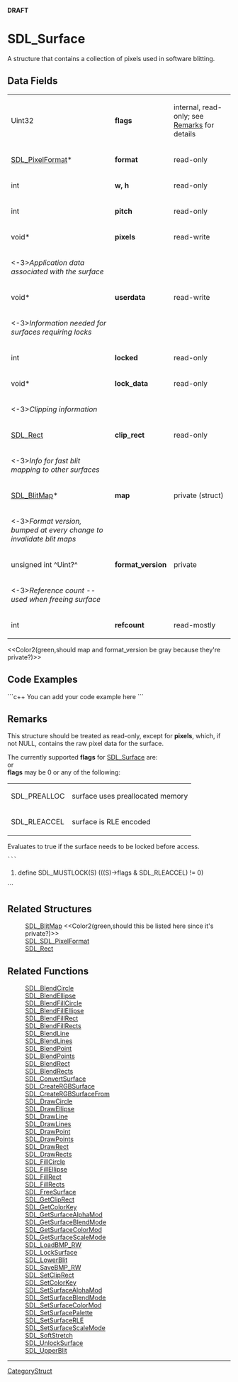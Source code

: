 <!-- pragma section-numbers off -->
<!-- pragma disable-camelcase -->
'''DRAFT'''

= SDL_Surface =
A structure that contains a collection of pixels used in software blitting.


== Data Fields ==
{|
|Uint32
|'''flags'''
|internal, read-only; see [[#Remarks|Remarks]] for details
|-
|[[SDL_PixelFormat]]*
|'''format'''
|read-only
|-
|int
|'''w, h'''
|read-only
|-
|int
|'''pitch'''
|read-only
|-
|void*
|'''pixels'''
|read-write
|-
|<-3>''Application data associated with the surface''
|-
|void*
|'''userdata'''
|read-write
|-
|<-3>''Information needed for surfaces requiring locks''
|-
|int
|'''locked'''
|read-only
|-
|void*
|'''lock_data'''
|read-only
|-
|<-3>''Clipping information''
|-
|[[SDL_Rect]]
|'''clip_rect'''
|read-only
|-
|<-3>''Info for fast blit mapping to other surfaces''
|-
|[[SDL_BlitMap]]*
|'''map'''
|private (struct)
|-
|<-3>''Format version, bumped at every change to invalidate blit maps''
|-
|unsigned int ^Uint?^
|'''format_version'''
|private
|-
|<-3>''Reference count -- used when freeing surface''
|-
|int
|'''refcount'''
|read-mostly
|}
<<Color2(green,should map and format_version be gray because they're private?)>>

== Code Examples ==
```c++
You can add your code example here
```

== Remarks ==
This structure should be treated as read-only, except for '''pixels''', which, if not NULL, contains the raw pixel data for the surface.

The currently supported '''flags''' for [[SDL_Surface]] are:<br/>
or<br/>
'''flags''' may be 0 or any of the following:
{|
|SDL_PREALLOC
|surface uses preallocated memory
|-
|SDL_RLEACCEL
|surface is RLE encoded
|}

Evaluates to true if the surface needs to be locked before access.
 ```
#define SDL_MUSTLOCK(S) (((S)->flags & SDL_RLEACCEL) != 0)
```

== Related Structures ==
:[[SDL_BlitMap]] <<Color2(green,should this be listed here since it's private?)>>
:[[SDL_SDL_PixelFormat]]
:[[SDL_Rect]]

== Related Functions ==
:[[SDL_BlendCircle]]
:[[SDL_BlendEllipse]]
:[[SDL_BlendFillCircle]]
:[[SDL_BlendFillEllipse]]
:[[SDL_BlendFillRect]]
:[[SDL_BlendFillRects]]
:[[SDL_BlendLine]]
:[[SDL_BlendLines]]
:[[SDL_BlendPoint]]
:[[SDL_BlendPoints]]
:[[SDL_BlendRect]]
:[[SDL_BlendRects]]
:[[SDL_ConvertSurface]]
:[[SDL_CreateRGBSurface]]
:[[SDL_CreateRGBSurfaceFrom]]
:[[SDL_DrawCircle]]
:[[SDL_DrawEllipse]]
:[[SDL_DrawLine]]
:[[SDL_DrawLines]]
:[[SDL_DrawPoint]]
:[[SDL_DrawPoints]]
:[[SDL_DrawRect]]
:[[SDL_DrawRects]]
:[[SDL_FillCircle]]
:[[SDL_FillEllipse]]
:[[SDL_FillRect]]
:[[SDL_FillRects]]
:[[SDL_FreeSurface]]
:[[SDL_GetClipRect]]
:[[SDL_GetColorKey]]
:[[SDL_GetSurfaceAlphaMod]]
:[[SDL_GetSurfaceBlendMode]]
:[[SDL_GetSurfaceColorMod]]
:[[SDL_GetSurfaceScaleMode]]
:[[SDL_LoadBMP_RW]]
:[[SDL_LockSurface]]
:[[SDL_LowerBlit]]
:[[SDL_SaveBMP_RW]]
:[[SDL_SetClipRect]]
:[[SDL_SetColorKey]]
:[[SDL_SetSurfaceAlphaMod]]
:[[SDL_SetSurfaceBlendMode]]
:[[SDL_SetSurfaceColorMod]]
:[[SDL_SetSurfacePalette]]
:[[SDL_SetSurfaceRLE]]
:[[SDL_SetSurfaceScaleMode]]
:[[SDL_SoftStretch]]
:[[SDL_UnlockSurface]]
:[[SDL_UpperBlit]]

----
[[CategoryStruct]]
